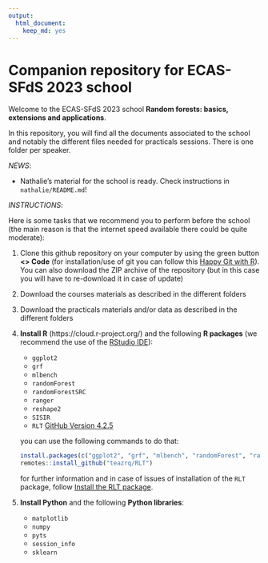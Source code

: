 ```yaml
---
output: 
  html_document: 
    keep_md: yes
---
```

# Companion repository for ECAS-SFdS 2023 school

Welcome to the ECAS-SFdS 2023 school **Random forests: basics, extensions and applications**.

In this repository, you will find all the documents associated to the school and notably the different files needed for practicals sessions. There is one folder per speaker.

*NEWS*:

- Nathalie's material for the school is ready. Check instructions in `nathalie/README.md`!

*INSTRUCTIONS*:

Here is some tasks that we recommend you to perform before the school (the main reason is that the internet speed available there could be quite moderate):

1. Clone this github repository on your computer by using the green button **<> Code** (for installation/use of git you can follow this [Happy Git with R](https://happygitwithr.com/install-git.html)). You can also download the ZIP archive of the repository (but in this case you will have to re-download it in case of update)

2. Download the courses materials as described in the different folders

3. Download the practicals materials and/or data as described in the different folders

4. **Install R** (https://cloud.r-project.org/) and the following **R packages** (we recommend the use of the [RStudio IDE](https://posit.co/download/rstudio-desktop/)):
   
   - `ggplot2`
   - `grf`
   - `mlbench`
   - `randomForest`
   - `randomForestSRC`
   - `ranger`
   - `reshape2`
   - `SISIR`
   - `RLT` [GitHub Version 4.2.5](https://github.com/teazrq/RLT)
   
   you can use the following commands to do that:
   
   ```r
   install.packages(c("ggplot2", "grf", "mlbench", "randomForest", "randomForestSRC", "ranger", "reshape2", "SISIR"))
   remotes::install_github("teazrq/RLT")
   ```
   
   for further information and in case of issues of installation of the `RLT` package, follow [Install the RLT package](https://teazrq.github.io/random-forests-tutorial/rlab/basics/packages.html#Install_the_RLT_Package).


5. **Install Python** and the following **Python libraries**:
   
   - `matplotlib`
   - `numpy`
   - `pyts`
   - `session_info`
   - `sklearn`
